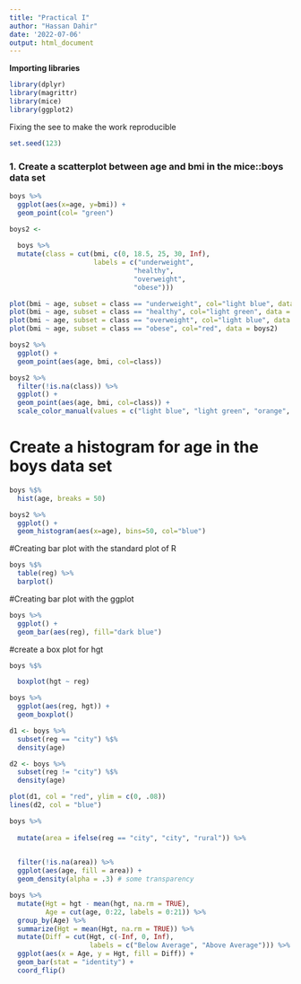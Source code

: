 ```yaml
---
title: "Practical I"
author: "Hassan Dahir"
date: '2022-07-06'
output: html_document
---
```


**Importing libraries**

```r

library(dplyr)
library(magrittr)
library(mice)
library(ggplot2)

```

Fixing the see to make the work reproducible

```r

set.seed(123)

```

### 1. Create a scatterplot between age and bmi in the mice::boys data set

```r
boys %>% 
  ggplot(aes(x=age, y=bmi)) +
  geom_point(col= "green")
```

```r


boys2 <-
  
  boys %>% 
  mutate(class = cut(bmi, c(0, 18.5, 25, 30, Inf),
                     labels = c("underweight",
                               "healthy",
                               "overweight",
                               "obese")))
```

```r
plot(bmi ~ age, subset = class == "underweight", col="light blue", data = boys2, ylim = c(10, 35), xlim = c(0, 25))
plot(bmi ~ age, subset = class == "healthy", col="light green", data = boys2)
plot(bmi ~ age, subset = class == "overweight", col="light blue", data = boys2)
plot(bmi ~ age, subset = class == "obese", col="red", data = boys2)

```

```r

boys2 %>% 
  ggplot() +
  geom_point(aes(age, bmi, col=class)) 

```

```r

boys2 %>% 
  filter(!is.na(class)) %>%
  ggplot() +
  geom_point(aes(age, bmi, col=class)) +
  scale_color_manual(values = c("light blue", "light green", "orange", "red"))

```

# Create a histogram for age in the boys data set

```r

boys %$% 
  hist(age, breaks = 50)
```

```r

boys2 %>% 
  ggplot() +
  geom_histogram(aes(x=age), bins=50, col="blue") 

```

#Creating bar plot with the standard plot of R

```r

boys %$% 
  table(reg) %>% 
  barplot()

```
#Creating bar plot with the ggplot

```r

boys %>% 
  ggplot() +
  geom_bar(aes(reg), fill="dark blue")
```


#create a box plot for hgt

```r

boys %$% 

  boxplot(hgt ~ reg)

```




```r
boys %>%
  ggplot(aes(reg, hgt)) +
  geom_boxplot()

```



```r
d1 <- boys %>%
  subset(reg == "city") %$%
  density(age)

d2 <- boys %>%
  subset(reg != "city") %$% 
  density(age)

plot(d1, col = "red", ylim = c(0, .08)) 
lines(d2, col = "blue") 


```

```r
boys %>%
  
  mutate(area = ifelse(reg == "city", "city", "rural")) %>%

  
  filter(!is.na(area)) %>%
  ggplot(aes(age, fill = area)) +
  geom_density(alpha = .3) # some transparency


```

```r
boys %>%
  mutate(Hgt = hgt - mean(hgt, na.rm = TRUE),
         Age = cut(age, 0:22, labels = 0:21)) %>%
  group_by(Age) %>%
  summarize(Hgt = mean(Hgt, na.rm = TRUE)) %>% 
  mutate(Diff = cut(Hgt, c(-Inf, 0, Inf),
                    labels = c("Below Average", "Above Average"))) %>%
  ggplot(aes(x = Age, y = Hgt, fill = Diff)) + 
  geom_bar(stat = "identity") +
  coord_flip()

```
